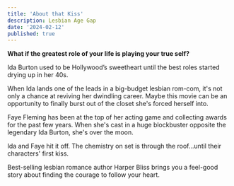 ```yaml
---
title: 'About that Kiss'
description: Lesbian Age Gap
date: '2024-02-12'
published: true
---
```


**What if the greatest role of your life is playing your true self?**

Ida Burton used to be Hollywood’s sweetheart until the best roles started drying up in her 40s.

When Ida lands one of the leads in a big-budget lesbian rom-com, it's not only a chance at reviving her dwindling career. Maybe this movie can be an opportunity to finally burst out of the closet she's forced herself into.

Faye Fleming has been at the top of her acting game and collecting awards for the past few years. When she's cast in a huge blockbuster opposite the legendary Ida Burton, she's over the moon.

Ida and Faye hit it off. The chemistry on set is through the roof...until their characters' first kiss.

Best-selling lesbian romance author Harper Bliss brings you a feel-good story about finding the courage to follow your heart.